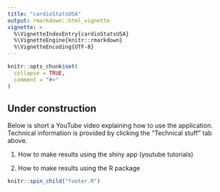```yaml
---
title: "cardioStatsUSA"
output: rmarkdown::html_vignette
vignette: >
  %\VignetteIndexEntry{cardioStatsUSA}
  %\VignetteEngine{knitr::rmarkdown}
  %\VignetteEncoding{UTF-8}
---
```


```r
knitr::opts_chunk$set(
  collapse = TRUE,
  comment = "#>"
)
```

## Under construction

Below is short a YouTube video explaining how to use the application.  Technical information is provided by clicking the “Technical stuff” tab above.

1. How to make results using the shiny app (youtube tutorials)

1. How to make results using the R package

```r
knitr::spin_child("footer.R")
```
